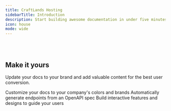 ```yaml
---
title: CraftLands Hosting
sidebarTitle: Introduction
description: Start building awesome documentation in under five minutes with the Prism theme.
icon: house
mode: wide
---
```



<StartButton />

<br />

<br />

<CardGroup>
  <HeroCard
    img="https://raw.githubusercontent.com/mintlify/themes/main/prism/images/setting-up.svg"
    title="Setting up your docs"
    description="Everything you need to know about the doc setup process, from start to finish"
    href="/quickstart"
  />
  <HeroCard
    img="https://raw.githubusercontent.com/mintlify/themes/main/prism/images/themes.svg"
    title="Explore themes"
    description="Explore a variety of themes you can use to spice up the look and feel of your documentation"
    href="/quickstart"
  />
</CardGroup>

## Make it yours

Update your docs to your brand and add valuable content for the best user conversion.

<CardGroup cols={3}>
  <Card
    title="Customize Style"
    icon="palette"
    href="https://mintlify.com/docs/settings/global"
  >
    Customize your docs to your company's colors and brands
  </Card>
  <Card
    title="Reference APIs"
    icon="code"
    href="https://mintlify.com/docs/api-playground/openapi"
  >
    Automatically generate endpoints from an OpenAPI spec
  </Card>
  <Card
    title="Add Components"
    icon="screwdriver-wrench"
    href="https://mintlify.com/docs/components/accordion"
  >
    Build interactive features and designs to guide your users
  </Card>
</CardGroup>

<br />
<br />

<Banner />